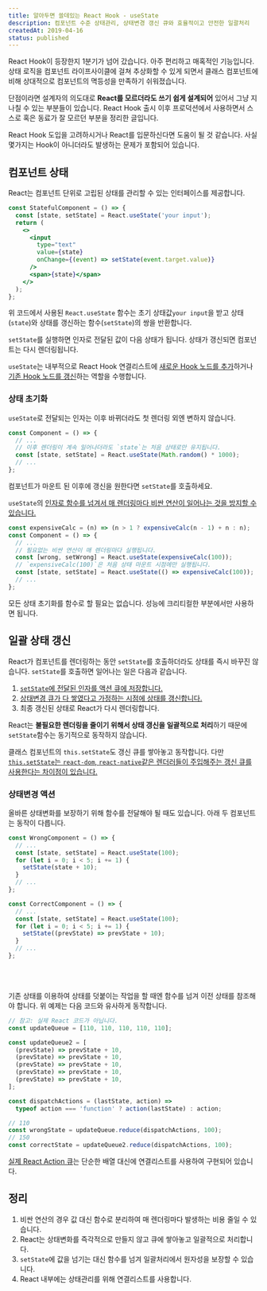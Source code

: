 ```yaml
---
title: 알아두면 쓸데있는 React Hook - useState
description: 컴포넌트 수준 상태관리, 상태변경 갱신 큐와 효율적이고 안전한 일괄처리
createdAt: 2019-04-16
status: published
---
```


React Hook이 등장한지 1분기가 넘어 갔습니다.
아주 편리하고 매혹적인 기능입니다.
상태 로직을 컴포넌트 라이프사이클에 걸쳐 추상화할 수 있게 되면서
클래스 컴포넌트에 비해 상대적으로 컴포넌트의 멱등성을 만족하기 쉬워졌습니다.

단점이라면 설계자의 의도대로 **React를 모르더라도 쓰기 쉽게 설계되어** 있어서 그냥 지나칠 수 있는 부분들이 있습니다.
React Hook 출시 이후 프로덕션에서 사용하면서 스스로 혹은 동료가 잘 모르던 부분을 정리한 글입니다.

React Hook 도입을 고려하시거나 React를 입문하신다면 도움이 될 것 같습니다.
사실 몇가지는 Hook이 아니더라도 발생하는 문제가 포함되어 있습니다.

## 컴포넌트 상태

React는 컴포넌트 단위로 고립된 상태를 관리할 수 있는 인터페이스를 제공합니다.

```jsx highlight={2}
const StatefulComponent = () => {
  const [state, setState] = React.useState('your input');
  return (
    <>
      <input
        type="text"
        value={state}
        onChange={(event) => setState(event.target.value)}
      />
      <span>{state}</span>
    </>
  );
};
```

위 코드에서 사용된 `React.useState` 함수는 초기 상태값`your input`을 받고
상태(`state`)와 상태를 갱신하는 함수(`setState`)의 쌍을 반환합니다.

`setState`를 실행하면 인자로 전달된 값이 다음 상태가 됩니다.
상태가 갱신되면 컴포넌트는 다시 렌더링됩니다.

`useState`는 내부적으로 React Hook 연결리스트에
[새로운 Hook 노드를 추가](https://github.com/facebook/react/blob/master/packages/react-reconciler/src/ReactFiberHooks.js#L521)하거나
[기존 Hook 노드를 갱신](https://github.com/facebook/react/blob/master/packages/react-reconciler/src/ReactFiberHooks.js#L793)하는 역할을 수행합니다.

### 상태 초기화

`useState`로 전달되는 인자는 이후 바뀌더라도 첫 렌더링 외엔 변하지 않습니다.

```jsx highlight={3-4}
const Component = () => {
  // ...
  // 이후 렌더링이 계속 일어나더라도 `state`는 처음 상태로만 유지됩니다.
  const [state, setState] = React.useState(Math.random() * 1000);
  // ...
};
```

컴포넌트가 마운트 된 이후에 갱신을 원한다면 `setState`를 호출하세요.

`useState`의 [인자로 함수를 넘겨서 매 렌더링마다 비싼 연산이 일어나는 것을 방지할 수 있습니다.](https://github.com/facebook/react/blob/master/packages/react-reconciler/src/ReactFiberHooks.js#L772)

```jsx highlight={4-7}
const expensiveCalc = (n) => (n > 1 ? expensiveCalc(n - 1) + n : n);
const Component = () => {
  // ...
  // 필요없는 비싼 연산이 매 렌더링마다 실행됩니다.
  const [wrong, setWrong] = React.useState(expensiveCalc(100));
  // `expensiveCalc(100)`은 처음 상태 마운트 시점에만 실행됩니다.
  const [state, setState] = React.useState(() => expensiveCalc(100));
  // ...
};
```

모든 상태 초기화를 함수로 할 필요는 없습니다.
성능에 크리티컬한 부분에서만 사용하면 됩니다.

## 일괄 상태 갱신

React가 컴포넌트를 렌더링하는 동안 `setState`를 호출하더라도 상태를 즉시 바꾸진 않습니다.
`setState`를 호출하면 일어나는 일은 다음과 같습니다.

1. [`setState`에 전달된 인자를 액션 큐에 저장합니다.](https://github.com/facebook/react/blob/master/packages/react-reconciler/src/ReactFiberHooks.js#L1344)
2. [상태변경 큐가 다 쌓였다고 가정하는 시점에 상태를 갱신합니다.](https://overreacted.io/ko/react-as-a-ui-runtime/#%EC%9D%BC%EA%B4%84-%EC%9E%91%EC%97%85)
3. 최종 갱신된 상태로 React가 다시 렌더링합니다.

React는 **불필요한 렌더링을 줄이기 위해서 상태 갱신을 일괄적으로 처리**하기 때문에
`setState`함수는 동기적으로 동작하지 않습니다.

클래스 컴포넌트의 `this.setState`도 갱신 큐를 쌓아놓고 동작합니다.
다만 [`this.setState`는 `react-dom`, `react-native`같은 렌더러들이 주입해주는 갱신 큐를 사용한다는 차이점이 있습니다.](https://github.com/facebook/react/blob/d584fcdc6e10b9f4d4e9eec775731e7ffc0fb501/packages/react/src/ReactBaseClasses.js#L21)

### 상태변경 액션

올바른 상태변화를 보장하기 위해 함수를 전달해야 될 때도 있습니다.
아래 두 컴포넌트는 동작이 다릅니다.

```jsx highlight={5,14}
const WrongComponent = () => {
  // ...
  const [state, setState] = React.useState(100);
  for (let i = 0; i < 5; i += 1) {
    setState(state + 10);
  }
  // ...
};

const CorrectComponent = () => {
  // ...
  const [state, setState] = React.useState(100);
  for (let i = 0; i < 5; i += 1) {
    setState((prevState) => prevState + 10);
  }
  // ...
};
```


<Example1 />

<br />

<Example2 />

<br />

기존 상태를 이용하여 상태를 덧붙이는 작업을 할 때엔 함수를 넘겨 이전 상태를 참조해야 합니다.
위 예제는 다음 코드와 유사하게 동작합니다.

```jsx
// 참고: 실제 React 코드가 아닙니다.
const updateQueue = [110, 110, 110, 110, 110];

const updateQueue2 = [
  (prevState) => prevState + 10,
  (prevState) => prevState + 10,
  (prevState) => prevState + 10,
  (prevState) => prevState + 10,
  (prevState) => prevState + 10,
];

const dispatchActions = (lastState, action) =>
  typeof action === 'function' ? action(lastState) : action;

// 110
const wrongState = updateQueue.reduce(dispatchActions, 100);
// 150
const correctState = updateQueue2.reduce(dispatchActions, 100);
```

[실제 React Action 큐](https://github.com/facebook/react/blob/master/packages/react-reconciler/src/ReactFiberHooks.js#L1060)는
단순한 배열 대신에 연결리스트를 사용하여 구현되어 있습니다.

## 정리

1. 비싼 연산의 경우 값 대신 함수로 분리하여 매 렌더링마다 발생하는 비용 줄일 수 있습니다.
2. React는 상태변화를 즉각적으로 만들지 않고 큐에 쌓아놓고 일괄적으로 처리합니다.
3. `setState`에 값을 넘기는 대신 함수를 넘겨 일괄처리에서 원자성을 보장할 수 있습니다.
4. React 내부에는 상태관리를 위해 연결리스트를 사용합니다.
